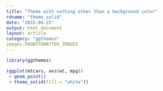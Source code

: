 ```yaml
---
title: "Theme with nothing other than a background color"
rdname: "theme_solid"
date: "2015-04-25"
output: html_document
layout: article
category: "ggthemes"
images:FRONTFOMATTER_IMAGES
---
```


```r
library(ggthemes)
```

```r
(ggplot(mtcars, aes(wt, mpg))
 + geom_point()
 + theme_solid(fill = "white"))



```